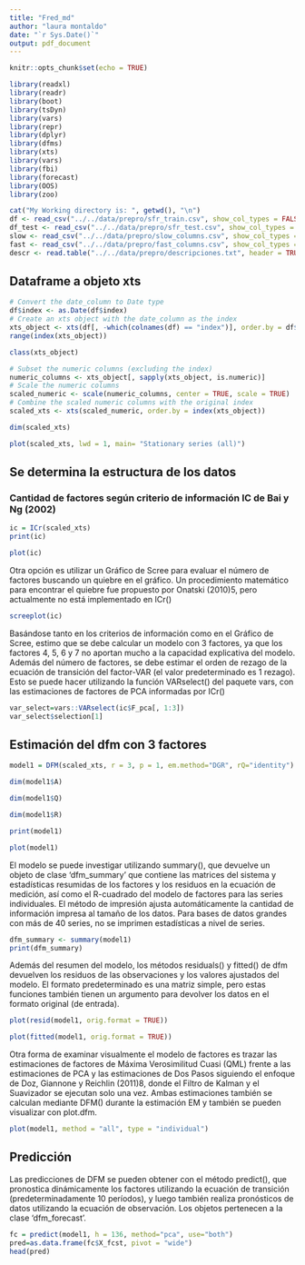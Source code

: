 ```yaml
---
title: "Fred_md"
author: "laura montaldo"
date: "`r Sys.Date()`"
output: pdf_document
---
```


```r
knitr::opts_chunk$set(echo = TRUE)
```

```r
library(readxl)
library(readr)
library(boot)
library(tsDyn)
library(vars)
library(repr)
library(dplyr)
library(dfms)
library(xts)
library(vars)
library(fbi)
library(forecast)
library(OOS)
library(zoo)
```


```r
cat("My Working directory is: ", getwd(), "\n")
df <- read_csv("../../data/prepro/sfr_train.csv", show_col_types = FALSE)
df_test <- read_csv("../../data/prepro/sfr_test.csv", show_col_types = FALSE)
slow <- read_csv("../../data/prepro/slow_columns.csv", show_col_types = FALSE)
fast <- read_csv("../../data/prepro/fast_columns.csv", show_col_types = FALSE)
descr <- read.table("../../data/prepro/descripciones.txt", header = TRUE, sep = "\t")
```
## Dataframe a objeto xts  


```r
# Convert the date_column to Date type
df$index <- as.Date(df$index)
# Create an xts object with the date_column as the index
xts_object <- xts(df[, -which(colnames(df) == "index")], order.by = df$index)
range(index(xts_object))
```
```r
class(xts_object)
```
```r
# Subset the numeric columns (excluding the index)
numeric_columns <- xts_object[, sapply(xts_object, is.numeric)]
# Scale the numeric columns
scaled_numeric <- scale(numeric_columns, center = TRUE, scale = TRUE)
# Combine the scaled numeric columns with the original index
scaled_xts <- xts(scaled_numeric, order.by = index(xts_object))
```

```r
dim(scaled_xts)
```

```r
plot(scaled_xts, lwd = 1, main= "Stationary series (all)")
```
## Se determina la estructura de los datos
### Cantidad de factores según criterio de información IC de Bai y Ng (2002)
```r
ic = ICr(scaled_xts)
print(ic)
```

```r
plot(ic)
```
Otra opción es utilizar un Gráfico de Scree para evaluar el número de factores buscando un quiebre en el gráfico. Un procedimiento matemático para encontrar el quiebre fue propuesto por Onatski (2010)5, pero actualmente no está implementado en ICr()

```r
screeplot(ic)
```

Basándose tanto en los criterios de información como en el Gráfico de Scree, estimo que se debe calcular un modelo con 3 factores, ya que los factores 4, 5, 6 y 7 no aportan mucho a la capacidad explicativa del modelo. Además del número de factores, se debe estimar el orden de rezago de la ecuación de transición del factor-VAR (el valor predeterminado es 1 rezago). Esto se puede hacer utilizando la función VARselect() del paquete vars, con las estimaciones de factores de PCA informadas por ICr()


```r
var_select=vars::VARselect(ic$F_pca[, 1:3])
var_select$selection[1]
```
## Estimación del dfm con 3 factores

```r
model1 = DFM(scaled_xts, r = 3, p = 1, em.method="DGR", rQ="identity")
```
```r
dim(model1$A)
```
```r
dim(model1$Q)
```
```r
dim(model1$R)
```


```r
print(model1)
```

```r
plot(model1)
```

El modelo se puede investigar utilizando summary(), que devuelve un objeto de clase 'dfm_summary' que contiene las matrices del sistema y estadísticas resumidas de los factores y los residuos en la ecuación de medición, así como el R-cuadrado del modelo de factores para las series individuales. El método de impresión ajusta automáticamente la cantidad de información impresa al tamaño de los datos. Para bases de datos grandes con más de 40 series, no se imprimen estadísticas a nivel de series.


```r
dfm_summary <- summary(model1)
print(dfm_summary)
```

Además del resumen del modelo, los métodos residuals() y fitted() de dfm devuelven los residuos de las observaciones y los valores ajustados del modelo. El formato predeterminado es una matriz simple, pero estas funciones también tienen un argumento para devolver los datos en el formato original (de entrada).



```r
plot(resid(model1, orig.format = TRUE))
```
```r
plot(fitted(model1, orig.format = TRUE))
```
Otra forma de examinar visualmente el modelo de factores es trazar las estimaciones de factores de Máxima Verosimilitud Cuasi (QML) frente a las estimaciones de PCA y las estimaciones de Dos Pasos siguiendo el enfoque de Doz, Giannone y Reichlin (2011)8, donde el Filtro de Kalman y el Suavizador se ejecutan solo una vez. Ambas estimaciones también se calculan mediante DFM() durante la estimación EM y también se pueden visualizar con plot.dfm.


```r
plot(model1, method = "all", type = "individual")
```

## Predicción

Las predicciones de DFM se pueden obtener con el método predict(), que pronostica dinámicamente los factores utilizando la ecuación de transición (predeterminadamente 10 períodos), y luego también realiza pronósticos de datos utilizando la ecuación de observación. Los objetos pertenecen a la clase 'dfm_forecast'.

```r
fc = predict(model1, h = 136, method="pca", use="both")
pred=as.data.frame(fc$X_fcst, pivot = "wide")
head(pred)
```




